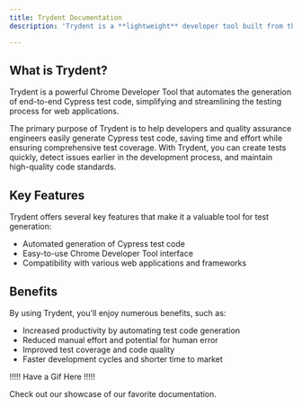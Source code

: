 ```yaml
---
title: Trydent Documentation
description: 'Trydent is a **lightweight** developer tool built from the ground up to **automate** the generation of Cypress test code, **simplifying** and **streamlining** the testing process for applications.'

---
```


## What is Trydent?
Trydent is a powerful Chrome Developer Tool that automates the generation of end-to-end Cypress test code, simplifying and streamlining the testing process for web applications.

The primary purpose of Trydent is to help developers and quality assurance engineers easily generate Cypress test code, saving time and effort while ensuring comprehensive test coverage.
With Trydent, you can create tests quickly, detect issues earlier in the development process, and maintain high-quality code standards.

## Key Features
Trydent offers several key features that make it a valuable tool for test generation:
- Automated generation of Cypress test code
- Easy-to-use Chrome Developer Tool interface
- Compatibility with various web applications and frameworks

## Benefits
By using Trydent, you'll enjoy numerous benefits, such as: 
- Increased productivity by automating test code generation
- Reduced manual effort and potential for human error
- Improved test coverage and code quality
- Faster development cycles and shorter time to market

!!!!! Have a Gif Here !!!!!

<CardGroup cols={2}>
  <Card
    title="Get Inspiration"
    icon="stars"
    href="https://mintlify.com/showcase"
  >
    Check out our showcase of our favorite documentation.
  </Card>
</CardGroup>
